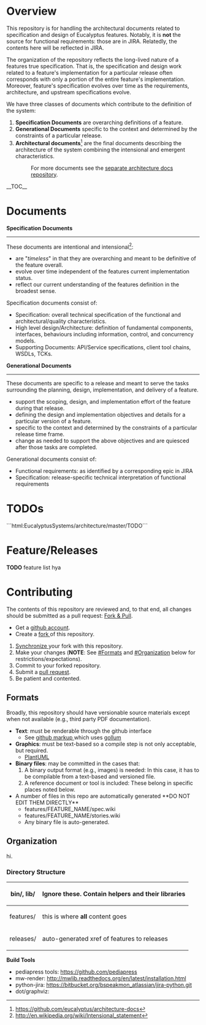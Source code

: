 = Overview =
This repository is for handling the architectural documents related to specification and design of Eucalyptus features.  Notably, it is '''not''' the source for functional requirements:  those are in JIRA.  Relatedly, the contents here will be reflected in JIRA.

The organization of the repository reflects the long-lived nature of a features true specification.  That is, the specification and design work related to a feature's implementation for a particular release often corresponds with only a portion of the entire feature's implementation.  Moreover, feature's specification evolves over time as the requirements, architecture, and upstream specifications evolve.

We have three classes of documents which contribute to the definition of the system:
# '''Specification Documents''' are overarching definitions of a feature.
# '''Generational Documents''' specific to the context and determined by the constraints of a particular release.
# '''Architectural documents'''<ref>https://github.com/eucalyptus/architecture-docs</ref> are the final documents describing the architecture of the system combining the intensional and emergent characteristics.
#: For more documents see the [[https://github.com/eucalyptus/architecture-docs|separate architecture docs repository]].

__TOC__
= Documents =

'''Specification Documents''' 
----
These documents are intentional and intensional<ref>http://en.wikipedia.org/wiki/Intensional_statement</ref>:
* are "''timeless''" in that they are overarching and meant to be definitive of the feature overall.
* evolve over time independent of the features current implementation status.
* reflect our current understanding of the features definition in the broadest sense.

Specification documents consist of:
* Specification:  overall technical specification of the functional and architectural/quality characteristics.
* High level design/Architecture:  definition of fundamental components, interfaces, behaviours including information, control, and concurrency models.
* Supporting Documents: API/Service specifications, client tool chains, WSDLs, TCKs.

'''Generational Documents'''
----
These documents are specific to a release and meant to serve the tasks surrounding the planning, design, implementation, and delivery of a feature.
* support the scoping, design, and implementation effort of the feature during that release.
* defining the design and implementation objectives and details for a particular version of a feature.
* specific to the context and determined by the constraints of a particular release time frame.
* change as needed to support the above objectives and are quiesced after those tasks are completed.

Generational documents consist of:
* Functional requirements: as identified by a corresponding epic in JIRA
* Specification:  release-specific technical interpretation of functional requirements 



= TODOs =
```html:EucalyptusSystems/architecture/master/TODO```

= Feature/Releases =
'''TODO''' feature list hya

= Contributing =
The contents of this repository are reviewed and, to that end, all changes should be submitted as a pull request: [[https://help.github.com/articles/fork-a-repo|Fork & Pull]].

* Get a [[https://github.com/signup/free|github account]].
* Create a [[https://help.github.com/articles/fork-a-repo|fork ]] of this repository.
# [[https://help.github.com/articles/syncing-a-fork|Synchronize ]] your fork with this repository.
# Make your changes  ('''NOTE''': See [[#Formats]] and [[#Organization]] below for restrictions/expectations).
# Commit to your forked repository.
# Submit a [[https://help.github.com/articles/creating-a-pull-request|pull request]].
# Be patient and contented.

== Formats ==
Broadly, this repository should have versionable source materials except when not available (e.g., third party PDF documentation).

* '''Text''':  must be renderable through the github interface 
** See [[https://github.com/github/markup|github markup ]] which uses [[https://github.com/github/gollum|gollum]] 
* '''Graphics''':  must be text-based so a compile step is not only acceptable, but required.  
** [[PlantUML]]
* '''Binary files''': may be committed in the cases that:
*# A binary output format (e.g., images) is needed:  In this case, it has to be compilable from a text-based and versioned file.
*# A reference document or tool is included:  These belong in specific places noted below.
* A number of files in this repo are automatically generated **DO NOT EDIT THEM DIRECTLY**
** features/FEATURE_NAME/spec.wiki
** features/FEATURE_NAME/stories.wiki
** Any binary file is auto-generated.


== Organization ==

hi.


=== Directory Structure ===
{|
! bin/, lib/
| Ignore these. Contain helpers and their libraries
|-
! features/
| this is where '''all''' content goes
|-
! releases/
| auto-generated xref of features to releases
|}


'''Build Tools'''
* pediapress tools: https://github.com/pediapress
* mw-render: http://mwlib.readthedocs.org/en/latest/installation.html
* python-jira: https://bitbucket.org/bspeakmon_atlassian/jira-python.git
* dot/graphviz: 



<references/>
